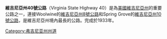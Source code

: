 {{unreferenced|time=2010-12-19T00:36:35+00:00}}
'''維吉尼亞州40號公路'''（Virginia State Highway 40）是為[[美國|美國]][[維吉尼亞州|維吉尼亞州]]的重要公路之一，連接Woolwine的[[維吉尼亞州8號公路|維吉尼亞州8號公路]]和Spring Grove的[[維吉尼亞州10號公路|維吉尼亞州10號公路]]，是維吉尼亞州境內最長的公路。完成於1933年。

[[Category:弗吉尼亚州州道|Category:弗吉尼亚州州道]]


{{Virginia-road-stub}}